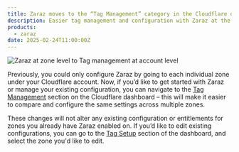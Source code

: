 ```yaml
---
title: Zaraz moves to the “Tag Management” category in the Cloudflare dashboard
description: Easier tag management and configuration with Zaraz at the account level 
products:
  - zaraz 
date: 2025-02-24T11:00:00Z
---
```


![Zaraz at zone level to Tag management at account level](~/assets/images/zaraz/zaraz-account-level.jpg)

Previously, you could only configure Zaraz by going to each individual zone under your Cloudflare account. Now, if you’d like to get started with Zaraz or manage your existing configuration, you can navigate to the [Tag Management](https://dash.cloudflare.com/?to=/:account/tag-management/zaraz) section on the Cloudflare dashboard – this will make it easier to compare and configure the same settings across multiple zones.

These changes will not alter any existing configuration or entitlements for zones you already have Zaraz enabled on. If you’d like to edit existing configurations, you can go to the [Tag Setup](https://dash.cloudflare.com/?to=/:account/tag-management/zaraz) section of the dashboard, and select the zone you'd like to edit.  

